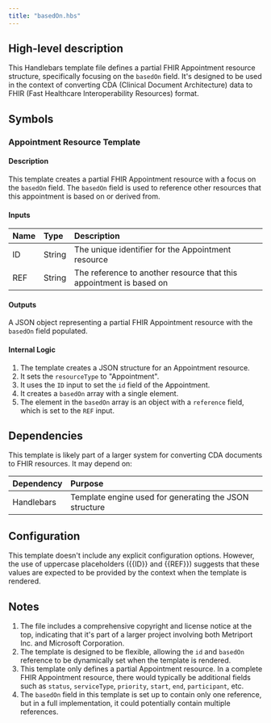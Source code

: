 ```yaml
---
title: "basedOn.hbs"
---
```


## High-level description
This Handlebars template file defines a partial FHIR Appointment resource structure, specifically focusing on the `basedOn` field. It's designed to be used in the context of converting CDA (Clinical Document Architecture) data to FHIR (Fast Healthcare Interoperability Resources) format.

## Symbols

### Appointment Resource Template
#### Description
This template creates a partial FHIR Appointment resource with a focus on the `basedOn` field. The `basedOn` field is used to reference other resources that this appointment is based on or derived from.

#### Inputs
| Name | Type | Description |
|:-----|:-----|:------------|
| ID   | String | The unique identifier for the Appointment resource |
| REF  | String | The reference to another resource that this appointment is based on |

#### Outputs
A JSON object representing a partial FHIR Appointment resource with the `basedOn` field populated.

#### Internal Logic
1. The template creates a JSON structure for an Appointment resource.
2. It sets the `resourceType` to "Appointment".
3. It uses the `ID` input to set the `id` field of the Appointment.
4. It creates a `basedOn` array with a single element.
5. The element in the `basedOn` array is an object with a `reference` field, which is set to the `REF` input.

## Dependencies
This template is likely part of a larger system for converting CDA documents to FHIR resources. It may depend on:

| Dependency | Purpose |
|:-----------|:--------|
| Handlebars | Template engine used for generating the JSON structure |

## Configuration
This template doesn't include any explicit configuration options. However, the use of uppercase placeholders ({{ID}} and {{REF}}) suggests that these values are expected to be provided by the context when the template is rendered.

## Notes
1. The file includes a comprehensive copyright and license notice at the top, indicating that it's part of a larger project involving both Metriport Inc. and Microsoft Corporation.
2. The template is designed to be flexible, allowing the `id` and `basedOn` reference to be dynamically set when the template is rendered.
3. This template only defines a partial Appointment resource. In a complete FHIR Appointment resource, there would typically be additional fields such as `status`, `serviceType`, `priority`, `start`, `end`, `participant`, etc.
4. The `basedOn` field in this template is set up to contain only one reference, but in a full implementation, it could potentially contain multiple references.